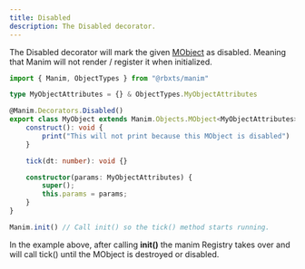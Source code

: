 ```yaml
---
title: Disabled 
description: The Disabled decorator.
---
```


The Disabled decorator will mark the given [MObject](/manim-docs/reference/objects/mobject) as disabled. Meaning that Manim will not render / register it when initialized.

```ts frame=none {5, 8}
import { Manim, ObjectTypes } from "@rbxts/manim"

type MyObjectAttributes = {} & ObjectTypes.MyObjectAttributes

@Manim.Decorators.Disabled()
export class MyObject extends Manim.Objects.MObject<MyObjectAttributes> {
    construct(): void {
        print("This will not print because this MObject is disabled")
    }

    tick(dt: number): void {}

    constructor(params: MyObjectAttributes) {
        super();
        this.params = params;
    }
}

Manim.init() // Call init() so the tick() method starts running.
```

In the example above, after calling **init()** the manim Registry takes over and will call tick() until the MObject is destroyed or disabled.